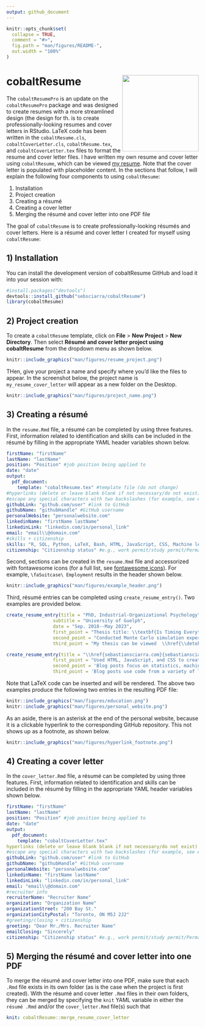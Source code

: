 ```yaml
---
output: github_document
---
```


```r
knitr::opts_chunk$set(
  collapse = TRUE,
  comment = "#>",
  fig.path = "man/figures/README-",
  out.width = "100%"
)
```

# cobaltResume <img src="man/figures/resume_pro.png" align="right" width=200 />

The `cobaltResumePro` is an update on the `cobaltResumePro` package and was designed to create resumes with a more streamlined design (the design for th.  is to create professionally-looking resumes and cover letters in RStudio. LaTeX code has been written in the `cobaltResume.cls`, `cobaltCoverLetter.cls`, `cobaltResume.tex`, and `cobaltCoverLetter.tex` files to format the resume and cover letter files.  I have written my own resume and cover letter using `cobaltResume`, which can be viewed [my resume](https://github.com/sebsciarra/cobaltResume/blob/main/man/resume_cover_letter.pdf). Note that the cover letter is populated with placeholder content.  In the sections that follow, I will explain the following four components to using `cobaltResume`: 

1) Installation 
2) Project creation
3) Creating a résumé
4) Creating a cover letter
5) Merging the résumé and cover letter into one PDF file

The goal of `cobaltResume` is to create professionally-looking résumés and cover letters. Here is a résumé and cover letter I created for myself using  `cobaltResume`: 

## 1) Installation

You can install the development version of cobaltResume GitHub and load it into your session with:

```r
#install.packages("devtools")
devtools::install_github("sebsciarra/cobaltResume")
library(cobaltResume)
```

## 2) Project creation

To create a `cobaltResume` template, click on **File** > **New Project** > **New Directory**. Then select 
**Résumé and cover letter project using cobaltResume** from the dropdown menu as shown below.

```r
knitr::include_graphics("man/figures/resume_project.png")
```

THen, give your project a name and specify where you'd like
the files to appear. In the screenshot below, the project
name is `my_resume_cover_letter`  will appear as a new folder on the Desktop.

```r
knitr::include_graphics("man/figures/project_name.png")
```



## 3) Creating a résumé

In the `resume.Rmd` file, a résumé can be completed by using three features. First, information related to identification and skills can be included in the résumé by filling in the appropriate YAML header variables shown below.

```yaml
firstName: "firstName"
lastName: "lastName"
position: "Position" #job position being applied to 
date: "date" 
output: 
  pdf_document:
    template: "cobaltResume.tex" #template file (do not change)
#hyperlinks (delete or leave blank blank if not necessary/do not exist)
#escape any special characters with two backslashes (for example, see email variable)
githubLink: "github.com/user" #link to GitHub
githubName: "githubHandle" #GitHub username
personalWebsite: "personalwebsite.com"
linkedinName: "firstName lastName"
linkedinLink: "linkedin.com/in/personal_link"
email: "email\\@domain.com" 
#skills + citizenship
skills: "R, SQL, Python, LaTeX, Bash, HTML, JavaScript, CSS, Machine learning, Data science, Data visualization, Knowledge translation" #skills relevant to the job
citizenship: "Citizenship status" #e.g., work permit/study permit/Permanent resident/citizen, etc.
```


Second, sections can be created in the `resume.Rmd` file and accessorized with fontawesome icons (for a full list, see [fontawesome icons](http://mirrors.ibiblio.org/CTAN/fonts/fontawesome5/doc/fontawesome5.pdf)). For example, `\faSuitcase\ Employment` results in the header shown below. 

```r
knitr::include_graphics("man/figures/example_header.png")
```

Third, résumé entries can be completed using `create_resume_entry()`. Two examples are provided below. 

```r
create_resume_entry(title = "PhD, Industrial-Organizational Psychology", 
                 subtitle = "University of Guelph", 
                 date = "Sep. 2018--May 2023", 
                 first_point = "Thesis title: \\textbf{Is Timing Everything? The Effects of Measurement Timing on the \\newline Performance of Nonlinear Longitudinal Models}", 
                 second_point = "Conducted Monte Carlo simulation experiments using R on an Amazon Web Services (AWS) instance to evaluate the performance of structured latent growth curve models under several conditions", 
                 third_point = "My thesis can be viewed  \\href{\\detokenize{https://atrium.lib.uoguelph.ca/xmlui/bitstream/handle/10214/27543/Sciarra_Sebastian_202304_PhD.pdf?sequence=1&isAllowed=y}}{\\textcolor{blue}{here}}")

create_resume_entry(title = "\\href{sebastiansciarra.com}{sebastiansciarra.com}\\footnote{clickable hyperlink to the corresponding repository on my GitHub}", subtitle = "Personal website", date = "Mar. 2023", 
                 first_point = "Used HTML, JavaScript, and CSS to create a personal website for writing blog posts",
                 second_point = 'Blog posts focus on statistics, machine learning, and coding by explaining technical details, providing demonstrations, and conducting simulation experiments', 
                 third_point = 'Blog posts use code from a variety of language to explain content. As an example, my post titled ``\\href{https://sebastiansciarra.com/coding_tricks/em_demo/}{\\textcolor{blue}{Coding and Visualizing the Expectation-Maximization Algorithm}}" used R, Python, and CSS code')
```

Note that LaTeX code can be inserted and will be rendered. The above two examples produce the following two entries in the resulting PDF file: 

```r
knitr::include_graphics("man/figures/education.png")
knitr::include_graphics("man/figures/personal_website.png")
```

As an aside, there is an asterisk at the end of the personal website, because it is a clickable hyperlink to the corresponding GitHub repository. This not shows up as a footnote, as shown below. 


```r
knitr::include_graphics("man/figures/hyperlink_footnote.png")
```

## 4) Creating a cover letter


In the `cover_letter.Rmd` file, a résumé can be completed by using three features. First, information related to identification and skills can be included in the résumé by filling in the appropriate YAML header variables shown below.

```yaml
firstName: "firstName"
lastName: "lastName"
position: "Position" #job position being applied to 
date: "date" 
output: 
  pdf_document:
    template: "cobaltCoverLetter.tex"
hyperlinks (delete or leave blank blank if not necessary/do not exist)
#escape any special characters with two backslashes (for example, see email variable)
githubLink: "github.com/user" #link to GitHub
githubName: "githubHandle" #GitHub username
personalWebsite: "personalwebsite.com"
linkedinName: "firstName lastName"
linkedinLink: "linkedin.com/in/personal_link"
email: "email\\@domain.com" 
#recruiter info 
recruiterName: "Recruiter Name"
organization: "Organization Name"
organizationStreet: "200 Bay St."
organizationCityPostal: "Toronto, ON M5J 2J2"
#greeting/closing + citizenship
greeting: "Dear Mr./Mrs. Recruiter Name"
emailClosing: "Sincerely"
citizenship: "Citizenship status" #e.g., work permit/study permit/Permanent resident/citizen, etc.
```


## 5) Merging the résumé and cover letter into one PDF

To merge the résumé and cover letter into one PDF, make sure that each `.Rmd` file exists in its own folder (as is the case when the project is first created).  With the résumé and cover letter `.Rmd` files in their own folders, they can be merged by specifying the `knit` YAML variable in either the `résumé .Rmd` and/or the `cover_letter.Rmd` file(s) such that 
 
```yaml
knit: cobaltResume::merge_resume_cover_letter
```
